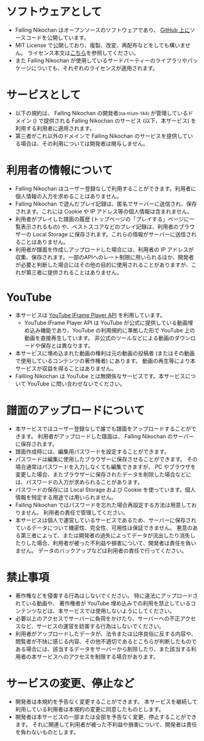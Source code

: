 
# ソフトウェアとして

- Falling Nikochan はオープンソースのソフトウェアであり、
  [GitHub 上に](https://github.com/na-trium-144/falling-nikochan)ソースコードを公開しています。
- MIT License で公開しており、複製、改変、再配布などをしても構いません。
  ライセンス本文は[こちら](https://github.com/na-trium-144/falling-nikochan/blob/main/LICENSE)を参照してください。
- また Falling Nikochan が使用しているサードパーティーのライブラリやパッケージについても、それぞれのライセンスが適用されます。

# サービスとして

- 以下の規約は、 Falling Nikochan の開発者<Small>(na-trium-144)</Small> が管理しているドメイン (<SmallDomainOnly/>) で提供される Falling Nikochan のサービス (以下、本サービス) を利用する利用者に適用されます。
- 第三者がこれ以外のドメインで Falling Nikochan のサービスを提供している場合は、その利用については開発者は関与しません。

# 利用者の情報について

- Falling Nikochan はユーザー登録なしで利用することができます。利用者に個人情報の入力を求めることはありません。
- Falling Nikochan で遊んだプレイ記録は、匿名でサーバーに送信され、保存されます。これには Cookie や IP アドレス等の個人情報は含まれません。
- 利用者がプレイした譜面の履歴 (トップページの「プレイする」ページに一覧表示されるもの) や、ベストスコアなどのプレイ記録は、利用者のブラウザーの Local Storage に保存されます。これらの情報がサーバーに送信されることはありません。
- 利用者が譜面を作成しアップロードした場合には、利用者の IP アドレスが収集、保存されます。一部のAPIへのレート制限に用いられるほか、開発者が必要と判断した場合にはその他の目的に使用されることがありますが、これが第三者に提供されることはありません。

# YouTube

- 本サービスは [YouTube IFrame Player API](https://developers.google.com/youtube/iframe_api_reference) を利用しています。
  - YouTube IFrame Player API は YouTube が公式に提供している動画埋め込み機能であり、YouTube の利用規約に準拠した形で YouTube 上の動画を直接再生しています。
  非公式のツールなどによる動画のダウンロードや保存とは異なります。
- 本サービスに埋め込まれた動画の権利は元の動画の投稿者 (またはその動画で使用しているコンテンツの著作権者) にあります。
  動画の再生等により本サービスが収益を得ることはありません。
- Fallling Nikochan は YouTube とは無関係なサービスです。本サービスについて YouTube に問い合わせないでください。

# 譜面のアップロードについて

- 本サービスではユーザー登録なしで誰でも譜面をアップロードすることができます。
  利用者がアップロードした譜面は、 Falling Nikochan のサーバーに保存されます。
- 譜面作成時には、編集用パスワードを設定することができます。
- パスワードは編集に使用したブラウザーに保存させることができます。
  その場合通常はパスワードを入力しなくても編集できますが、
  PC やブラウザを変更した場合、またブラウザーに保存されたデータを削除した場合などには、パスワードの入力が求められることがあります。
- パスワードの保存には Local Storage および Cookie を使っています。個人情報を特定する用途では用いられません。
- Falling Nikochan ではパスワードを忘れた場合再設定する方法は用意しておりません。
  利用者の責任で管理してください。
- 本サービスは個人で運営しているサービスであるため、サーバーに保存されているデータについて機密性、完全性、可用性は保証できません。
  悪意のある第三者によって、または開発者の過失によってデータが流出したり消失したりした場合、利用者が被った不利益や損害について、開発者は責任を負いません。
  データのバックアップなどは利用者の責任で行ってください。

# 禁止事項

- 著作権などを侵害する行為はしないでください。
  特に違法にアップロードされている動画や、 著作権者が YouTube 埋め込みでの利用を禁止しているコンテンツなどは、本サービスでは使用しないようにしてください。
- 必要以上のアクセスでサーバーに負荷をかけたり、サーバーへの不正アクセスなど、サービスの運営を妨害する行為はしないでください。
- 利用者がアップロードしたデータが、法令または公序良俗に反する内容や、閲覧者が不快に感じる内容、その他不適切であるとこちらが判断したものである場合には、該当するデータをサーバーから削除したり、また該当する利用者の本サービスへのアクセスを制限する場合があります。

# サービスの変更、停止など

- 開発者は本規約を予告なく変更することができます。
  本サービスを継続して利用している利用者は本規約の変更に同意したものとします。
- 開発者は本サービスの一部または全部を予告なく変更、停止することができます。
  それに関連して利用者が被った不利益や損害について、開発者は責任を負わないものとします。
